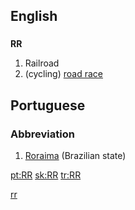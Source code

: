 ==English==
==={{initialism}}===
'''RR'''

# Railroad
# (cycling) [[road race]]

==Portuguese==
===Abbreviation===
#[[Roraima]] (Brazilian state)

[[Category:Cycle racing|rr]]

[[pt:RR]]
[[sk:RR]]
[[tr:RR]]